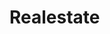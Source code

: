 # Realestate


<ul className="grid grid-cols-1 md:grid-cols-2 lg:grid-cols-3 xl:grid-cols-4 gap-4 -ml-6">
<ReferenceCard
    title="Regionstats"
    description="Select the region and date range you want see stats for. [Source: UK Land Registry]"
    url="/terminal/reference/alt/realestate/regionstats"
    command="true"
/>
<ReferenceCard
    title="Sales"
    description="Select the postcode you want to see sold house price data for. [Source: UK Land Registry]"
    url="/terminal/reference/alt/realestate/sales"
    command="true"
/>
<ReferenceCard
    title="Townsales"
    description="Select the town and date range you want to see sold house price data for. [Source: UK Land Registry]"
    url="/terminal/reference/alt/realestate/townsales"
    command="true"
/>
</ul>
